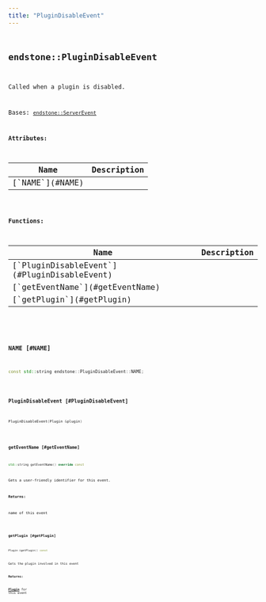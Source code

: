```yaml
---
title: "PluginDisableEvent"
---
```


## <code className="doc-symbol doc-symbol-class"/> endstone::PluginDisableEvent

Called when a plugin is disabled.


Bases: [`endstone::ServerEvent`](server_event)









**Attributes:**

<table>
<thead>
   <tr>
      <th>Name</th>
      <th>Description</th>
   </tr>
</thead>
<tbody>
<tr key="classendstone_1_1_plugin_disable_event_1a995d4dc150131f31d6a0e3f70c684301">
    <td>[`NAME`](#NAME)</td>
    <td></td>
</tr>
</tbody>
</table>






**Functions:**

<table>
<thead>
   <tr>
      <th>Name</th>
      <th>Description</th>
   </tr>
</thead>
<tbody>
<tr key="classendstone_1_1_plugin_disable_event_1acef2a95f3b8010556e99a6bef3ee215e">
    <td>[`PluginDisableEvent`](#PluginDisableEvent)</td>
    <td></td>
</tr>
<tr key="classendstone_1_1_plugin_disable_event_1a9083d88e6a5e47ed6307cc5f8ee12d4c">
    <td>[`getEventName`](#getEventName)</td>
    <td></td>
</tr>
<tr key="classendstone_1_1_plugin_disable_event_1aeb2503ac0c2c35f22461753a4bbb78b7">
    <td>[`getPlugin`](#getPlugin)</td>
    <td></td>
</tr>
</tbody>
</table>

### <code className="doc-symbol doc-symbol-variable"/> NAME [#NAME]

```cpp
const std::string endstone::PluginDisableEvent::NAME;
```
### <code className="doc-symbol doc-symbol-function"/> PluginDisableEvent [#PluginDisableEvent]

```cpp
PluginDisableEvent(Plugin &plugin)
```
### <code className="doc-symbol doc-symbol-function"/> getEventName [#getEventName]

```cpp
std::string getEventName() override const
```


Gets a user-friendly identifier for this event.




**Returns:**

name of this event 





        
### <code className="doc-symbol doc-symbol-function"/> getPlugin [#getPlugin]

```cpp
Plugin &getPlugin() const
```


Gets the plugin involved in this event




**Returns:**

[**Plugin**](classendstone_1_1_plugin.md) for this event 





        